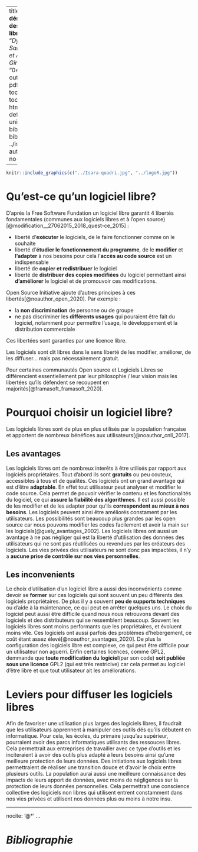 
---
title: "**La démocratisation des logiciels libres**"
author: "*Dylan Clair, Salomé Hamard et Anne-Laure Girard*"
date: "04/05/2020"
output:
  pdf_document: 
    toc: yes
    toc_depth: 3
  html_document: default
  theme : united
bibliography: biblio.bib
csl: ../iso690-author-date-fr-no-abstract.csl

---

```r
knitr::include_graphics(c("../Isara-quadri.jpg", "../logoR.jpg"))
```


\newpage
# Qu'est-ce qu'un logiciel libre?

  D’aprés la Free Software Fundation un logiciel libre garantit 4 libertés fondamentales (communes aux logiciels libres et à l'open source)[@modification__27062015_2018_quest-ce_2015] : 

* liberté d'**exécuter** le logiciels, de le faire fonctionner comme on le souhaite
* liberté d'**étudier le fonctionnement du programme**, de le **modifier** et **l'adapter** à nos besoins pour cela l'**accès au code source** est un indispensable
* liberté de **copier et redistribuer** le logiciel
* liberté de **distribuer des copies modifiées** du logiciel permettant ainsi **d'améliorer** le logiciel et de promouvoir ces modifications.

Open Source Initiative ajoute d'autres principes à ces libertés[@noauthor_open_2020]. Par exemple :

* la **non discrimination** de personne ou de groupe
* ne pas discriminer les **différents usages** qui pouraient être fait du logiciel, notamment pour permettre l'usage, le développement et la distribution commerciale

Ces libertées sont garanties par une licence libre.

Les logiciels sont dit libres dans le sens liberté de les modifier, améliorer, de les diffuser… mais pas nécessairement gratuit.

Pour certaines communautés Open source et Logiciels Libres se différencient essentiellement par leur philosophie / leur vision mais les libertées qu'ils défendent se recoupent en majorités[@framasoft_framasoft_2020].


#  Pourquoi choisir un logiciel libre?

  Les logiciels libres sont de plus en plus utilisés par la population française et apportent de nombreux bénéfices aux utilisateurs[@noauthor_cnll_2017]. 

## Les avantages

  Les logiciels libres ont de nombreux interêts à être utilisés par rapport aux logiciels propriétaires. Tout d'abord ils sont **gratuits** ou peu couteux, accessibles à tous et de qualités.
Ces logiciels ont un grand avantage qui est d'être **adaptable**. En effet tout utilisateur peut analyser et modifier le code source. Cela permet de pouvoir vérifier le contenu et les fonctionalités du logiciel, ce qui **assure la fiabilité des algorithmes**. Il est aussi possible de les modifier et de les adapter pour qu'ils **correspondent au mieux à nos besoins**. Les logiciels peuvent ainsi être améliorés constament par les utilisateurs. Les possibilités sont beaucoup plus grandes par les open source car nous pouvons modifier les codes facilement et avoir la main sur les logiciels[@guely_avantages_2002].
  Les logiciels libres ont aussi un avantage à ne pas négliger qui est la liberté d'utilisation des données des utilisateurs qui ne sont pas réutilisées ou revendues par les créateurs des logiciels. Les vies privées des utilisateurs ne sont donc pas impactées, il n'y a **aucune prise de contrôle sur nos vies personnelles**.

## Les inconvenients

  Le choix d'utilisation d'un logiciel libre a aussi des inconvénients comme devoir se **former** sur ces logiciels qui sont souvent un peu différents des logiciels propriétaires. De plus il y a souvent **peu de supports techniques** ou d'aide à la maintenance, ce qui peut en arrêter quelques uns.
Le choix du logiciel peut aussi être difficile quand nous nous retrouvons devant des logiciels et des distributeurs qui se ressemblent beaucoup. Souvent les logiciels libres sont moins performants que les propriétaires, et évoluent moins vite. Ces logiciels ont aussi parfois des problèmes d'hebergement, ce coût étant assez élevé[@noauthor_avantages_2020]. 
De plus la configuration des logiciels libre est complexe, ce qui peut être difficile pour un utilisateur non aguerri.
  Enfin certaines licences, comme GPL2, demmande que **toute modification du logiciel**(par son code) **soit publiée  sous une licence** GPL2 (qui est très restricive) car cela permet au logiciel d'être libre et que tout utilisateur ait les améliorations.


# Leviers pour diffuser les logiciels libres

  Afin de favoriser une utilisation plus larges des logiciels libres, il faudrait que les utilisateurs apprennent à manipuler ces outils dés qu'ils débutent en informatique. Pour cela, les écoles, du primaire jusqu'au supérieur, pourraient avoir des parcs informatiques utilisants des ressouces libres. Cela permettrait aux entreprises de travailler avec ce type d'outils et les inciteraient à avoir des outils plus adapté à leurs besoins ainsi qu'une meilleure protection de leurs données. 
  Des initiations aux logiciels libres permettraient de réaliser une transition douce et d'avoir le choix entre plusieurs outils.
  La population aurai aussi une meilleure connaissance des impacts de leurs apport de données, avec moins de négligences sur la protection de leurs données personnelles.
  Cela permettrait une conscience collective des logiciels non libres qui utilisent entrent constamment dans nos vies privées et utilisent nos données plus ou moins à notre insu.
  
---
nocite: '@*'
...

\newpage
# *Bibliographie*
